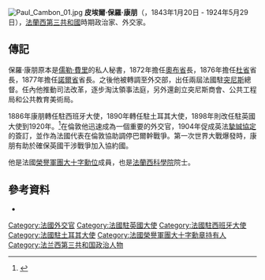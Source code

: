 [[Image:Paul_Cambon_01.jpg|thumb]]
'''皮埃爾·保羅·康朋'''（{{lang-fr|'''Pierre Paul Cambon'''}}，1843年1月20日 - 1924年5月29日），[[法蘭西第三共和國|法蘭西第三共和國]]時期政治家、外交家。

==傳記==
保羅·康朋原本是[[茹費理|儒勒·費里]]的私人秘書，1872年擔任[[奧布省|奧布省]]長，1876年擔任[[杜省|杜省]]省長，1877年擔任[[諾爾省|諾爾省]]省長。{{sfn|Chisholm|1911}}之後他被轉調至外交部，出任兩屆法國駐[[突尼斯|突尼斯]]總督。任內他推動司法改革，逐步淘汰領事法庭，另外還創立突尼斯商會、公共工程局和公共教育美術局。

1886年康朋轉任駐西班牙大使，1890年轉任駐土耳其大使，1898年則改任駐英國大使到1920年。<ref>{{cite web|title=Sitter: His Exellency Monsieur Paul Cambon (1843-1924).|url=http://lafayette.org.uk/cam2613a.html|publisher=Lafayette Negative Archive|accessdate=2015-08-25|archive-date=2020-01-05|archive-url=https://web.archive.org/web/20200105071037/http://lafayette.org.uk/cam2613a.html|dead-url=no}}</ref>在倫敦他迅速成為一個重要的外交官，1904年促成英法[[英法協約|摯誠協定]]的簽訂，並作為法國代表在倫敦協助調停巴爾幹戰爭。第一次世界大戰爆發時，康朋有助於確保英國干涉戰爭加入協約國。

他是法國[[榮譽軍團勳章|榮譽軍團大十字勳位]]成員，也是[[法蘭西科學院|法蘭西科學院]]院士。{{sfn|Chisholm|1911}}
==參考資料==
{{reflist}}
*{{1911|wstitle=Cambon, Pierre Paul}}

{{DEFAULTSORT:Cambon, Pierre Paul}}
[[Category:法國外交官|Category:法國外交官]]
[[Category:法國駐英國大使|Category:法國駐英國大使]]
[[Category:法國駐西班牙大使|Category:法國駐西班牙大使]]
[[Category:法國駐土耳其大使|Category:法國駐土耳其大使]]
[[Category:法國榮譽軍團大十字勳章持有人|Category:法國榮譽軍團大十字勳章持有人]]
[[Category:法兰西第三共和国政治人物|Category:法兰西第三共和国政治人物]]